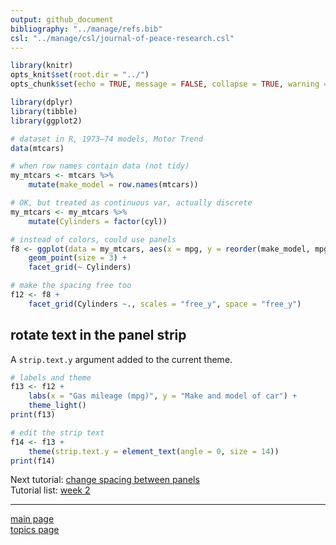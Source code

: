 ```yaml
---
output: github_document
bibliography: "../manage/refs.bib" 
csl: "../manage/csl/journal-of-peace-research.csl"
---
```


```r
library(knitr)
opts_knit$set(root.dir = "../")
opts_chunk$set(echo = TRUE, message = FALSE, collapse = TRUE, warning = FALSE, cache.path = "tut-07-images")
```


```r
library(dplyr)
library(tibble)
library(ggplot2)

# dataset in R, 1973–74 models, Motor Trend
data(mtcars)

# when row names contain data (not tidy)
my_mtcars <- mtcars %>%
	mutate(make_model = row.names(mtcars))

# OK, but treated as continuous var, actually discrete
my_mtcars <- my_mtcars %>%
	mutate(Cylinders = factor(cyl))

# instead of colors, could use panels
f8 <- ggplot(data = my_mtcars, aes(x = mpg, y = reorder(make_model, mpg))) +
	geom_point(size = 3) +
	facet_grid(~ Cylinders)

# make the spacing free too
f12 <- f8 +
	facet_grid(Cylinders ~., scales = "free_y", space = "free_y")
```





## rotate text in the panel strip

A `strip.text.y` argument added to the current theme. 

```r
# labels and theme
f13 <- f12 +
	labs(x = "Gas mileage (mpg)", y = "Make and model of car") +
	theme_light()
print(f13)

# edit the strip text
f14 <- f13 +
	theme(strip.text.y = element_text(angle = 0, size = 14))
print(f14)
```

Next tutorial: [change spacing between panels](tut-0711_change-panel-spacing.md)<br>
Tutorial list: [week 2](week-02_assignments.md)  

---
 
[main page](../README.md)<br>
[topics page](../README-by-topic.md) 






